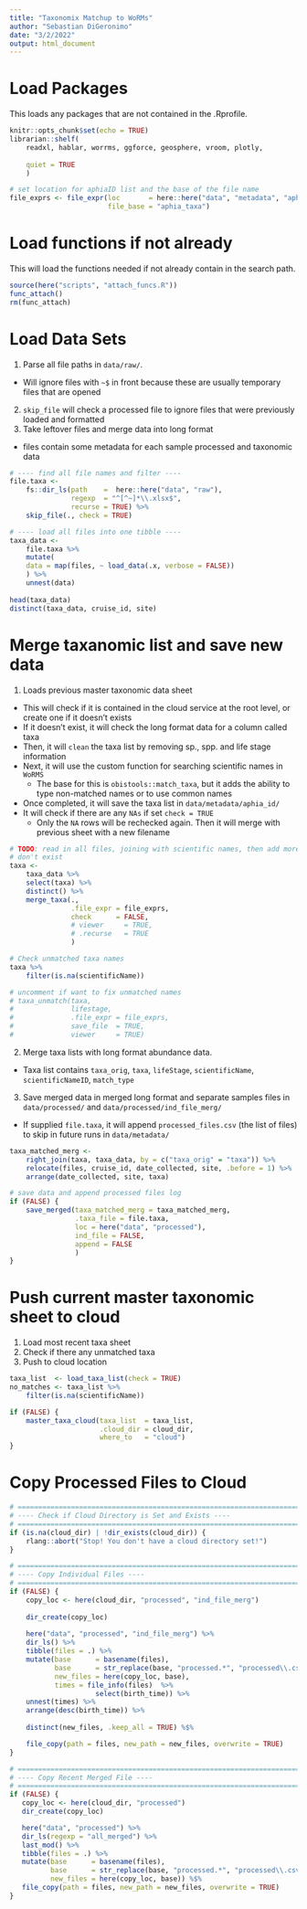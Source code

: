 ```yaml
---
title: "Taxonomix Matchup to WoRMs"
author: "Sebastian DiGeronimo"
date: "3/2/2022"
output: html_document
---
```

# Load Packages
This loads any packages that are not contained in the .Rprofile.
```r
knitr::opts_chunk$set(echo = TRUE)
librarian::shelf(
    readxl, hablar, worrms, ggforce, geosphere, vroom, plotly,
    
    quiet = TRUE
    )

# set location for aphiaID list and the base of the file name
file_exprs <- file_expr(loc       = here::here("data", "metadata", "aphia_id"), 
                        file_base = "aphia_taxa")
```

# Load functions if not already
This will load the functions needed if not already contain in the search path.
```r
source(here("scripts", "attach_funcs.R"))
func_attach()
rm(func_attach)
```

# Load Data Sets
1. Parse all file paths in `data/raw/`. 
- Will ignore files with `~$` in front because these are usually temporary files that are opened
2. `skip_file` will check a processed file to ignore files that were previously loaded and formatted
3. Take leftover files and merge data into long format
- files contain some metadata for each sample processed and taxonomic data
```r
# ---- find all file names and filter ----
file.taxa <- 
    fs::dir_ls(path    =  here::here("data", "raw"),
               regexp  = "^[^~]*\\.xlsx$",
               recurse = TRUE) %>%
    skip_file(., check = TRUE)

# ---- load all files into one tibble ----
taxa_data <-
    file.taxa %>%
    mutate(
    data = map(files, ~ load_data(.x, verbose = FALSE))
    ) %>%
    unnest(data)
    
head(taxa_data)
distinct(taxa_data, cruise_id, site)
```
# Merge taxanomic list and save new data
1. Loads previous master taxonomic data sheet
- This will check if it is contained in the cloud service at the root level, or create one if it doesn't exists
- If it doesn't exist, it will check the long format data for a column called taxa
- Then, it will `clean` the taxa list by removing sp., spp. and life stage information
- Next, it will use the custom function for searching scientific names in `WoRMS`
    - The base for this is `obistools::match_taxa`, but it adds the ability to type non-matched names or to use common names
- Once completed, it will save the taxa list in `data/metadata/aphia_id/` 
- It will check if there are any `NAs` if set `check = TRUE`
    - Only the `NA` rows will be rechecked again. Then it will merge with previous sheet with a new filename 

```r
# TODO: read in all files, joining with scientific names, then add more if they 
# don't exist
taxa <-
    taxa_data %>%
    select(taxa) %>%
    distinct() %>%
    merge_taxa(., 
               .file_expr = file_exprs, 
               check      = FALSE, 
               # viewer     = TRUE, 
               # .recurse   = TRUE
               )

# Check unmatched taxa names
taxa %>%
    filter(is.na(scientificName))

# uncomment if want to fix unmatched names
# taxa_unmatch(taxa,
#              lifestage,
#              .file_expr = file_exprs,
#              save_file  = TRUE,
#              viewer     = TRUE)

```

2. Merge taxa lists with long format abundance data.
- Taxa list contains `taxa_orig`, `taxa`, `lifeStage`, `scientificName`, `scientificNameID`, `match_type`

3. Save merged data in merged long format and separate samples files in 
`data/processed/` and `data/processed/ind_file_merg/` 
- If supplied `file.taxa`, it will append `processed_files.csv` (the list of 
  files) to skip in future runs in `data/metadata/`
```r
taxa_matched_merg <- 
    right_join(taxa, taxa_data, by = c("taxa_orig" = "taxa")) %>%
    relocate(files, cruise_id, date_collected, site, .before = 1) %>%
    arrange(date_collected, site, taxa)

# save data and append processed files log
if (FALSE) {
    save_merged(taxa_matched_merg = taxa_matched_merg, 
                .taxa_file = file.taxa,
                loc = here("data", "processed"),
                ind_file = FALSE,
                append = FALSE
                )
}
```

# Push current master taxonomic sheet to cloud
1. Load most recent taxa sheet
2. Check if there any unmatched taxa
3. Push to cloud location

```r
taxa_list  <- load_taxa_list(check = TRUE) 
no_matches <- taxa_list %>%
    filter(is.na(scientificName))

if (FALSE) {
    master_taxa_cloud(taxa_list  = taxa_list, 
                      .cloud_dir = cloud_dir, 
                      where_to   = "cloud")
}
```
# Copy Processed Files to Cloud
```r
# ============================================================================ #
# ---- Check if Cloud Directory is Set and Exists ----
# ============================================================================ #    
if (is.na(cloud_dir) | !dir_exists(cloud_dir)) {
    rlang::abort("Stop! You don't have a cloud directory set!")
}

# ============================================================================ #
# ---- Copy Individual Files ----
# ============================================================================ #    
if (FALSE) {
    copy_loc <- here(cloud_dir, "processed", "ind_file_merg")
    
    dir_create(copy_loc)
    
    here("data", "processed", "ind_file_merg") %>%
    dir_ls() %>%
    tibble(files = .) %>%
    mutate(base      = basename(files),
           base      = str_replace(base, "processed.*", "processed\\.csv"),
           new_files = here(copy_loc, base), 
           times = file_info(files)  %>%
                     select(birth_time)) %>%
    unnest(times) %>%
    arrange(desc(birth_time)) %>%
        
    distinct(new_files, .keep_all = TRUE) %$%

    file_copy(path = files, new_path = new_files, overwrite = TRUE)
}

# ============================================================================ #
# ---- Copy Recent Merged File ----
# ============================================================================ #    
if (FALSE) {
   copy_loc <- here(cloud_dir, "processed")
   dir_create(copy_loc)

   here("data", "processed") %>%
   dir_ls(regexp = "all_merged") %>%
   last_mod() %>%
   tibble(files = .) %>%
   mutate(base      = basename(files),
          base      = str_replace(base, "processed.*", "processed\\.csv"),
          new_files = here(copy_loc, base)) %$%   
   file_copy(path = files, new_path = new_files, overwrite = TRUE)
}
```

